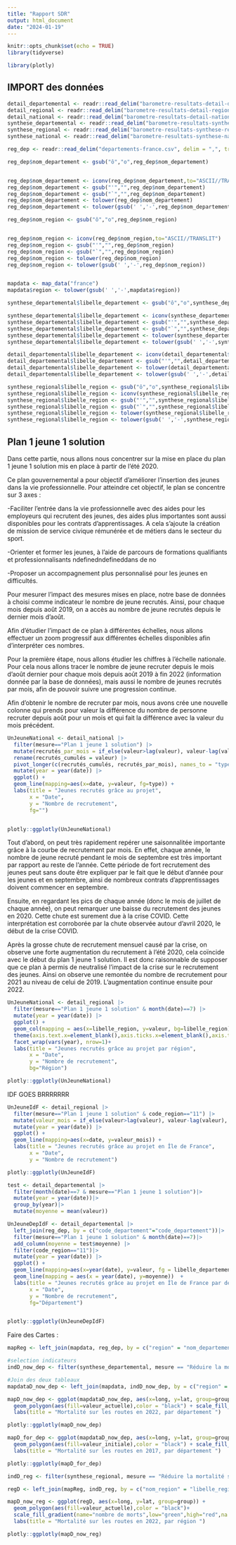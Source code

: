 ```yaml
---
title: "Rapport SDR"
output: html_document
date: "2024-01-19"
---
```


```r
knitr::opts_chunk$set(echo = TRUE)
library(tidyverse)

library(plotly)

```

## IMPORT des données

```r
detail_departemental <- readr::read_delim("barometre-resultats-detail-departemental.csv", delim = ",", trim_ws = TRUE, show_col_types = FALSE)
detail_regional <- readr::read_delim("barometre-resultats-detail-regional.csv", delim = ",", trim_ws = TRUE, show_col_types = FALSE)
detail_national <- readr::read_delim("barometre-resultats-detail-national.csv", delim = ",", trim_ws = TRUE, show_col_types = FALSE)
synthese_departemental <- readr::read_delim("barometre-resultats-synthese-departemental.csv", delim = ",", trim_ws = TRUE, show_col_types = FALSE)
synthese_regional <- readr::read_delim("barometre-resultats-synthese-regional.csv", delim = ",", trim_ws = TRUE, show_col_types = FALSE)
synthese_national <- readr::read_delim("barometre-resultats-synthese-national.csv", delim = ",", trim_ws = TRUE, show_col_types = FALSE)

reg_dep <- readr::read_delim("departements-france.csv", delim = ",", trim_ws = TRUE, show_col_types = FALSE)

reg_dep$nom_departement <- gsub("ô","o",reg_dep$nom_departement)


reg_dep$nom_departement <- iconv(reg_dep$nom_departement,to="ASCII//TRANSLIT")
reg_dep$nom_departement <- gsub("'","",reg_dep$nom_departement)
reg_dep$nom_departement <- gsub("`","",reg_dep$nom_departement)
reg_dep$nom_departement <- tolower(reg_dep$nom_departement)
reg_dep$nom_departement <- tolower(gsub(' ','-',reg_dep$nom_departement))

reg_dep$nom_region <- gsub("ô","o",reg_dep$nom_region)


reg_dep$nom_region <- iconv(reg_dep$nom_region,to="ASCII//TRANSLIT")
reg_dep$nom_region <- gsub("'","",reg_dep$nom_region)
reg_dep$nom_region <- gsub("`","",reg_dep$nom_region)
reg_dep$nom_region <- tolower(reg_dep$nom_region)
reg_dep$nom_region <- tolower(gsub(' ','-',reg_dep$nom_region))


mapdata <- map_data("france")
mapdata$region <- tolower(gsub(' ','-',mapdata$region))

synthese_departemental$libelle_departement <- gsub("ô","o",synthese_departemental$libelle_departement)

synthese_departemental$libelle_departement <- iconv(synthese_departemental$libelle_departement,to="ASCII//TRANSLIT")
synthese_departemental$libelle_departement <- gsub("'","",synthese_departemental$libelle_departement)
synthese_departemental$libelle_departement <- gsub("`","",synthese_departemental$libelle_departement)
synthese_departemental$libelle_departement <- tolower(synthese_departemental$libelle_departement)
synthese_departemental$libelle_departement <- tolower(gsub(' ','-',synthese_departemental$libelle_departement))

detail_departemental$libelle_departement <- iconv(detail_departemental$libelle_departement,to="ASCII//TRANSLIT")
detail_departemental$libelle_departement <- gsub("'","",detail_departemental$libelle_departement)
detail_departemental$libelle_departement <- tolower(detail_departemental$libelle_departement)
detail_departemental$libelle_departement <- tolower(gsub(' ','-',detail_departemental$libelle_departement))

synthese_regional$libelle_region <- gsub("ô","o",synthese_regional$libelle_region)
synthese_regional$libelle_region <- iconv(synthese_regional$libelle_region,to="ASCII//TRANSLIT")
synthese_regional$libelle_region <- gsub("'","",synthese_regional$libelle_region)
synthese_regional$libelle_region <- gsub("`","",synthese_regional$libelle_region)
synthese_regional$libelle_region <- tolower(synthese_regional$libelle_region)
synthese_regional$libelle_region <- tolower(gsub(' ','-',synthese_regional$libelle_region))
```

## Plan 1 jeune 1 solution

Dans cette partie, nous allons nous concentrer sur la mise en place du plan 1 jeune 1 solution mis en place à partir de l'été 2020.

Ce plan gouvernemental a pour objectif d'améliorer l'insertion des jeunes dans la vie professionnelle. Pour atteindre cet objectif, le plan se concentre sur 3 axes :

-Faciliter l'entrée dans la vie professionnelle avec des aides pour les employeurs qui recrutent des jeunes, des aides plus importantes sont aussi disponibles pour les contrats d'apprentissages. A cela s'ajoute la création de mission de service civique rémunérée et de métiers dans le secteur du sport.

-Orienter et former les jeunes, à l'aide de parcours de formations qualifiants et professionnalisants ndefinedndefineddans de no

-Proposer un accompagnement plus personnalisé pour les jeunes en difficultés.

Pour mesurer l'impact des mesures mises en place, notre base de données à choisi comme indicateur le nombre de jeune recrutés. Ainsi, pour chaque mois depuis août 2019, on a accès au nombre de jeune recrutés depuis le dernier mois d'août.

Afin d'étudier l'impact de ce plan à différentes échelles, nous allons effectuer un zoom progressif aux différentes échelles disponibles afin d'interpréter ces nombres.

Pour la première étape, nous allons étudier les chiffres à l'échelle nationale. Pour cela nous allons tracer le nombre de jeune recruter depuis le mois d'août dernier pour chaque mois depuis août 2019 à fin 2022 (information donnée par la base de données), mais aussi le nombre de jeunes recrutés par mois, afin de pouvoir suivre une progression continue.

Afin d'obtenir le nombre de recruter par mois, nous avons crée une nouvelle colonne qui prends pour valeur la différence du nombre de personne recruter depuis août pour un mois et qui fait la différence avec la valeur du mois précédent.

```r

UnJeuneNational <- detail_national |>
  filter(mesure=="Plan 1 jeune 1 solution") |>
  mutate(recrutés_par_mois = if_else(valeur>lag(valeur), valeur-lag(valeur), valeur, missing=valeur))|>
  rename(recrutés_cumulés = valeur) |>
  pivot_longer(c(recrutés_cumulés, recrutés_par_mois), names_to = "type", values_to = "valeur") |>
  mutate(year = year(date)) |>
  ggplot() + 
  geom_line(mapping=aes(x=date, y=valeur, fg=type)) +
  labs(title = "Jeunes recrutés grâce au projet",
       x = "Date",
       y = "Nombre de recrutement",
       fg="")


plotly::ggplotly(UnJeuneNational)


```

Tout d'abord, on peut très rapidement repérer une saisonnalitée importante grâce à la courbe de recrutement par mois. En effet, chaque année, le nombre de jeune recruté pendant le mois de septembre est très important par rapport au reste de l'année. Cette période de fort recrutement des jeunes peut sans doute être expliquer par le fait que le début d'année pour les jeunes et en septembre, ainsi de nombreux contrats d'apprentissages doivent commencer en septembre.

Ensuite, en regardant les pics de chaque année (donc le mois de juillet de chaque année), on peut remarquer une baisse du recrutement des jeunes en 2020. Cette chute est surement due à la crise COVID. Cette interprétation est corroborée par la chute observée autour d'avril 2020, le début de la crise COVID.

Après la grosse chute de recrutement mensuel causé par la crise, on observe une forte augmentation du recrutement à l'été 2020, cela coïncide avec le début du plan 1 jeune 1 solution. Il est donc raisonnable de supposer que ce plan à permis de neutralisé l'impact de la crise sur le recrutement des jeunes. Ainsi on observe une remontée du nombre de recrutement pour 2021 au niveau de celui de 2019. L'augmentation continue ensuite pour 2022.

```r

UnJeuneNational <- detail_regional |>
  filter(mesure=="Plan 1 jeune 1 solution" & month(date)==7) |>
  mutate(year = year(date)) |>
  ggplot() + 
  geom_col(mapping = aes(x=libelle_region, y=valeur, bg=libelle_region))+
  theme(axis.text.x=element_blank(),axis.ticks.x=element_blank(),axis.title.x=element_blank())+
  facet_wrap(vars(year), nrow=1)+
  labs(title = "Jeunes recrutés grâce au projet par région",
       x = "Date",
       y = "Nombre de recrutement",
       bg="Région")

plotly::ggplotly(UnJeuneNational)

```

IDF GOES BRRRRRRR

```r

UnJeuneIdF <- detail_regional |>
  filter(mesure=="Plan 1 jeune 1 solution" & code_region=="11") |>
  mutate(valeur_mois = if_else(valeur>lag(valeur), valeur-lag(valeur), valeur, missing=valeur))|>
  mutate(year = year(date)) |>
  ggplot() + 
  geom_line(mapping=aes(x=date, y=valeur_mois)) +
  labs(title = "Jeunes recrutés grâce au projet en Île de France",
       x = "Date",
       y = "Nombre de recrutement")

plotly::ggplotly(UnJeuneIdF)


```

```r

test <- detail_departemental |>
  filter(month(date)==7 & mesure=="Plan 1 jeune 1 solution")|>
  mutate(year = year(date))|>
  group_by(year)|>
  mutate(moyenne = mean(valeur))

UnJeuneDepIdF <- detail_departemental |>
  left_join(reg_dep, by = c("code_departement"="code_departement"))|>
  filter(mesure=="Plan 1 jeune 1 solution" & month(date)==7)|>
  add_column(moyenne = test$moyenne) |>
  filter(code_region=="11")|>
  mutate(year = year(date)) |>
  ggplot() + 
  geom_line(mapping=aes(x=year(date), y=valeur, fg = libelle_departement))+
  geom_line(mapping = aes(x = year(date), y=moyenne))  +
  labs(title = "Jeunes recrutés grâce au projet en Île de France par département",
       x = "Date",
       y = "Nombre de recrutement",
       fg="Département")


plotly::ggplotly(UnJeuneDepIdF)

```

Faire des Cartes :

```r
mapReg <- left_join(mapdata, reg_dep, by = c("region" = "nom_departement"))
```

```r
#selection indicateurs
indD_now_dep <- filter(synthese_departemental, mesure == "Réduire la mortalité sur les routes")

#Join des deux tableaux
mapdataD_now_dep <- left_join(mapdata, indD_now_dep, by = c("region" = "libelle_departement"))

mapD_now_dep <- ggplot(mapdataD_now_dep, aes(x=long, y=lat, group=group)) +
  geom_polygon(aes(fill=valeur_actuelle),color = "black") + scale_fill_gradient(name="nombre de morts",low="green",high="red",na.value="gray")+
  labs(title = "Mortalité sur les routes en 2022, par département ")

plotly::ggplotly(mapD_now_dep)
```

```r
mapD_for_dep <- ggplot(mapdataD_now_dep, aes(x=long, y=lat, group=group)) +
  geom_polygon(aes(fill=valeur_initiale),color = "black") + scale_fill_gradient(name="nombre de morts",low="green",high="red",na.value="gray")+
  labs(title = "Mortalité sur les routes en 2017, par département ")

plotly::ggplotly(mapD_for_dep)
```

```r
indD_reg <- filter(synthese_regional, mesure == "Réduire la mortalité sur les routes")

regD <- left_join(mapReg, indD_reg, by = c("nom_region" = "libelle_region"))

mapD_now_reg <- ggplot(regD, aes(x=long, y=lat, group=group)) +
  geom_polygon(aes(fill=valeur_actuelle),color = "black")+ 
  scale_fill_gradient(name="nombre de morts",low="green",high="red",na.value="gray")+
  labs(title = "Mortalité sur les routes en 2022, par région ")

plotly::ggplotly(mapD_now_reg)
```
